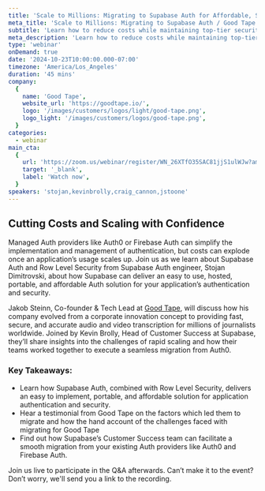 ```yaml
---
title: 'Scale to Millions: Migrating to Supabase Auth for Affordable, Scalable Authentication / Good Tape'
meta_title: 'Scale to Millions: Migrating to Supabase Auth / Good Tape'
subtitle: 'Learn how to reduce costs while maintaining top-tier security with Supabase'
meta_description: 'Learn how to reduce costs while maintaining top-tier security with Supabase'
type: 'webinar'
onDemand: true
date: '2024-10-23T10:00:00.000-07:00'
timezone: 'America/Los_Angeles'
duration: '45 mins'
company:
  {
    name: 'Good Tape',
    website_url: 'https://goodtape.io/',
    logo: '/images/customers/logos/light/good-tape.png',
    logo_light: '/images/customers/logos/good-tape.png',
  }
categories:
  - webinar
main_cta:
  {
    url: 'https://zoom.us/webinar/register/WN_26XTfO35SAC81jjS1ulWJw?amp_device_id=1bd3c92f-c97a-45ad-8aab-a508f950b536',
    target: '_blank',
    label: 'Watch now',
  }
speakers: 'stojan,kevinbrolly,craig_cannon,jstoone'
---
```


## Cutting Costs and Scaling with Confidence

Managed Auth providers like Auth0 or Firebase Auth can simplify the implementation and management of authentication, but costs can explode once an application’s usage scales up. Join us as we learn about Supabase Auth and Row Level Security from Supabase Auth engineer, Stojan Dimitrovski, about how Supabase can deliver an easy to use, hosted, portable, and affordable Auth solution for your application’s authentication and security.

Jakob Steinn, Co-founder & Tech Lead at [Good Tape](https://goodtape.io), will discuss how his company evolved from a corporate innovation concept to providing fast, secure, and accurate audio and video transcription for millions of journalists worldwide. Joined by Kevin Brolly, Head of Customer Success at Supabase, they’ll share insights into the challenges of rapid scaling and how their teams worked together to execute a seamless migration from Auth0.

### Key Takeaways:

- Learn how Supabase Auth, combined with Row Level Security, delivers an easy to implement, portable, and affordable solution for application authentication and security.
- Hear a testimonial from Good Tape on the factors which led them to migrate and how the hand account of the challenges faced with migrating for Good Tape
- Find out how Supabase’s Customer Success team can facilitate a smooth migration from your existing Auth providers like Auth0 and Firebase Auth.

Join us live to participate in the Q&A afterwards. Can’t make it to the event? Don’t worry, we'll send you a link to the recording.
